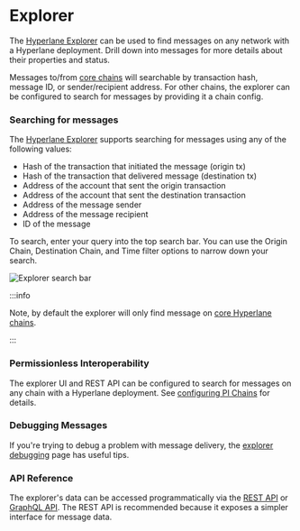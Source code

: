 # Explorer

The [Hyperlane Explorer](https://explorer.hyperlane.xyz/) can be used to find messages on any network with a Hyperlane deployment. Drill down into messages for more details about their properties and status.

Messages to/from [core chains](./reference/domains.mdx) will searchable by transaction hash, message ID, or sender/recipient address. For other chains, the explorer can be configured to search for messages by providing it a chain config.

### Searching for messages

The [Hyperlane Explorer](https://explorer.hyperlane.xyz/) supports searching for messages using any of the following values:

- Hash of the transaction that initiated the message (origin tx)
- Hash of the transaction that delivered message (destination tx)
- Address of the account that sent the origin transaction
- Address of the account that sent the destination transaction
- Address of the message sender
- Address of the message recipient
- ID of the message

To search, enter your query into the top search bar. You can use the Origin Chain, Destination Chain, and Time filter options to narrow down your search.

![Explorer search bar](../static/img/explorersearchbar.png)

:::info

Note, by default the explorer will only find message on [core Hyperlane chains](./reference/domains.mdx).

<!--Commenting out this line as the configuring-pi-chains page has no content on it yet.
To view messages send to and/or from other chains, see [configuring PI Chains](./guides/developer-tips/configuring-pi-chains.mdx).
-->

:::

### Permissionless Interoperability

The explorer UI and REST API can be configured to search for messages on any chain with a Hyperlane deployment. See [configuring PI Chains](./guides/developer-tips/explorer-debugging/configuring-pi-chains.mdx) for details.

### Debugging Messages

If you're trying to debug a problem with message delivery, the [explorer debugging](./guides/developer-tips/explorer-debugging.mdx) page has useful tips.

### API Reference

The explorer's data can be accessed programmatically via the [REST API](./guides/developer-tips/explorer-debugging/rest-api.mdx) or [GraphQL API](./guides/developer-tips/explorer-debugging/graphql-api.mdx). The REST API is recommended because it exposes a simpler interface for message data.
